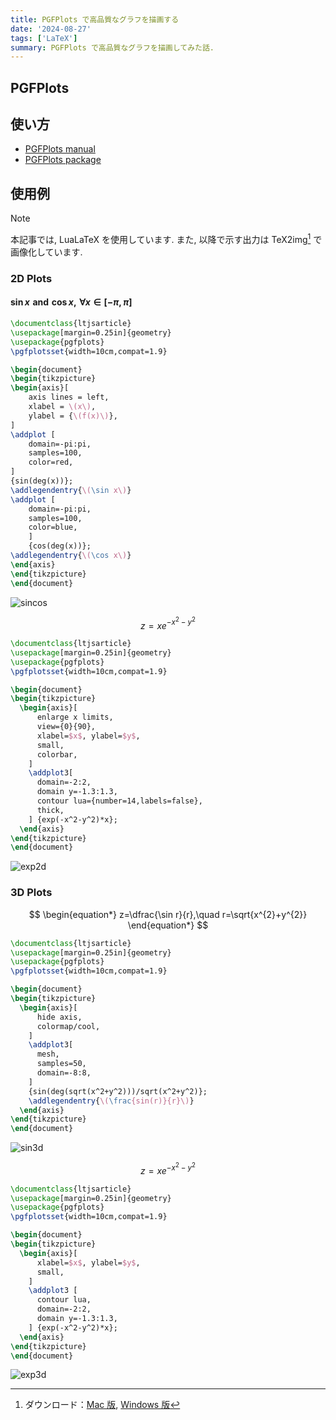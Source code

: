 ```yaml
---
title: PGFPlots で高品質なグラフを描画する
date: '2024-08-27'
tags: ['LaTeX']
summary: PGFPlots で高品質なグラフを描画してみた話.
---
```


## PGFPlots

## 使い方

- [PGFPlots manual](https://ftp.kddilabs.jp/CTAN/graphics/pgf/contrib/pgfplots/doc/pgfplots.pdf)
- [PGFPlots package](https://sharelatex-wiki-cdn-671420.c.cdn77.org/learn/latex/Pgfplots_package)

## 使用例

> [!NOTE]
> 本記事では, LuaLaTeX を使用しています.
> また, 以降で示す出力は TeX2img[^1] で画像化しています. 

### 2D Plots

#### $\sin x \, \, \text{and} \, \, \cos x , \, \,  \forall x \in [-\pi, \pi]$

```latex
\documentclass{ltjsarticle}
\usepackage[margin=0.25in]{geometry}
\usepackage{pgfplots}
\pgfplotsset{width=10cm,compat=1.9}

\begin{document}
\begin{tikzpicture}
\begin{axis}[
    axis lines = left,
    xlabel = \(x\),
    ylabel = {\(f(x)\)},
]
\addplot [
    domain=-pi:pi, 
    samples=100, 
    color=red,
]
{sin(deg(x))};
\addlegendentry{\(\sin x\)}
\addplot [
    domain=-pi:pi, 
    samples=100, 
    color=blue,
    ]
    {cos(deg(x))};
\addlegendentry{\(\cos x\)}
\end{axis}
\end{tikzpicture}
\end{document}
```

![sincos](/static/images/latex/sincos.png)

$$
\begin{equation*}
z=xe^{-x^{2}-y^{2}}
\end{equation*}
$$

```latex
\documentclass{ltjsarticle}
\usepackage[margin=0.25in]{geometry}
\usepackage{pgfplots}
\pgfplotsset{width=10cm,compat=1.9}

\begin{document}
\begin{tikzpicture}
  \begin{axis}[
      enlarge x limits,
      view={0}{90},
      xlabel=$x$, ylabel=$y$,
      small,
      colorbar,
    ]
    \addplot3[
      domain=-2:2,
      domain y=-1.3:1.3,
      contour lua={number=14,labels=false},
      thick,
    ] {exp(-x^2-y^2)*x};
  \end{axis}
\end{tikzpicture}
\end{document}
```

![exp2d](/static/images/latex/exp2d.png)

### 3D Plots

$$
\begin{equation*}
z=\dfrac{\sin r}{r},\quad r=\sqrt{x^{2}+y^{2}}
\end{equation*}
$$

```latex
\documentclass{ltjsarticle}
\usepackage[margin=0.25in]{geometry}
\usepackage{pgfplots}
\pgfplotsset{width=10cm,compat=1.9}

\begin{document}
\begin{tikzpicture}
  \begin{axis}[
      hide axis,
      colormap/cool,
    ]
    \addplot3[
      mesh,
      samples=50,
      domain=-8:8,
    ]
    {sin(deg(sqrt(x^2+y^2)))/sqrt(x^2+y^2)};
    \addlegendentry{\(\frac{sin(r)}{r}\)}
  \end{axis}
\end{tikzpicture}
\end{document}
```

![sin3d](/static/images/latex/sin3d.png)

$$
\begin{equation*}
z=xe^{-x^{2}-y^{2}}
\end{equation*}
$$

```latex
\documentclass{ltjsarticle}
\usepackage[margin=0.25in]{geometry}
\usepackage{pgfplots}
\pgfplotsset{width=10cm,compat=1.9}

\begin{document}
\begin{tikzpicture}
  \begin{axis}[
      xlabel=$x$, ylabel=$y$,
      small,
    ]
    \addplot3 [
      contour lua,
      domain=-2:2,
      domain y=-1.3:1.3,
    ] {exp(-x^2-y^2)*x};
  \end{axis}
\end{tikzpicture}
\end{document}
```

![exp3d](/static/images/latex/exp3d.png)

[^1]: ダウンロード：[Mac 版](https://tex2img.tech/), [Windows 版](https://www.ms.u-tokyo.ac.jp/~abenori/soft/#TEX2IMG)